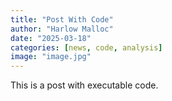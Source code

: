 ```yaml
---
title: "Post With Code"
author: "Harlow Malloc"
date: "2025-03-18"
categories: [news, code, analysis]
image: "image.jpg"
---
```


This is a post with executable code.
